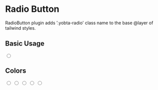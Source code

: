 
<Meta title="MDX/Radio Button" />

# Radio Button

RadioButton plugin adds '.yobta-radio' class name to the base @layer of tailwind styles.

## Basic Usage

<Canvas>
  <Story name="Basic Usage">
    <input type="radio" className="yobta-radio" />
  </Story>
</Canvas>

## Colors

<Canvas>
  <Story name="Secondary">
    <input type="radio" className="yobta-radio yobta-ink-secondary" />
  </Story>
</Canvas>

<Canvas>
  <Story name="Error">
    <input type="radio" className="yobta-radio yobta-ink-error" />
  </Story>
</Canvas>

<Canvas>
  <Story name="Success">
    <input type="radio" className="yobta-radio yobta-ink-success" />
  </Story>
</Canvas>

<Canvas>
  <Story name="Warning">
    <input type="radio" className="yobta-radio yobta-ink-warning" />
  </Story>
</Canvas>

<Canvas>
  <Story name="Info">
    <input type="radio" className="yobta-radio yobta-ink-info" />
  </Story>
</Canvas>
